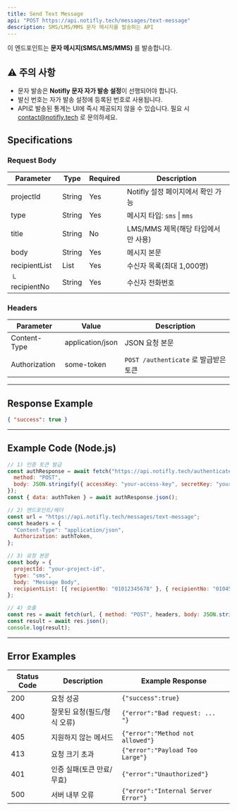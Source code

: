 ```yaml
---
title: Send Text Message
api: "POST https://api.notifly.tech/messages/text-message"
description: SMS/LMS/MMS 문자 메시지를 발송하는 API
---
```


이 엔드포인트는 **문자 메시지(SMS/LMS/MMS)** 를 발송합니다.

## ⚠️ 주의 사항

- 문자 발송은 **Notifly 문자 자가 발송 설정**이 선행되어야 합니다.  
- 발신 번호는 자가 발송 설정에 등록된 번호로 사용됩니다.  
- API로 발송된 통계는 UI에 즉시 제공되지 않을 수 있습니다. 필요 시 contact@notifly.tech 로 문의하세요.

## Specifications

### Request Body

| Parameter     | Type   | Required | Description                                  |
|---------------|--------|----------|----------------------------------------------|
| projectId     | String | Yes      | Notifly 설정 페이지에서 확인 가능             |
| type          | String | Yes      | 메시지 타입: `sms` \| `mms`                   |
| title         | String | No       | LMS/MMS 제목(해당 타입에서만 사용)            |
| body          | String | Yes      | 메시지 본문                                   |
| recipientList | List   | Yes      | 수신자 목록(최대 1,000명)                      |
| └ recipientNo | String | Yes      | 수신자 전화번호                               |

### Headers

| Parameter    | Value            | Description                         |
|--------------|------------------|-------------------------------------|
| Content-Type | application/json | JSON 요청 본문                      |
| Authorization| some-token       | `POST /authenticate` 로 발급받은 토큰 |

---

## Response Example

```json
{ "success": true }
```

---

## Example Code (Node.js)

```js
// 1) 인증 토큰 발급
const authResponse = await fetch("https://api.notifly.tech/authenticate", {
  method: "POST",
  body: JSON.stringify({ accessKey: "your-access-key", secretKey: "your-secret-key" }),
});
const { data: authToken } = await authResponse.json();

// 2) 엔드포인트/헤더
const url = "https://api.notifly.tech/messages/text-message";
const headers = {
  "Content-Type": "application/json",
  Authorization: authToken,
};

// 3) 요청 본문
const body = {
  projectId: "your-project-id",
  type: "sms",
  body: "Message Body",
  recipientList: [{ recipientNo: "01012345678" }, { recipientNo: "01045671234" }]
};

// 4) 호출
const res = await fetch(url, { method: "POST", headers, body: JSON.stringify(body) });
const result = await res.json();
console.log(result);
```

---

## Error Examples

| Status Code | Description                  | Example Response                     |
|-------------|------------------------------|--------------------------------------|
| 200         | 요청 성공                    | `{"success":true}`                   |
| 400         | 잘못된 요청(필드/형식 오류) | `{"error":"Bad request: ... "}`      |
| 405         | 지원하지 않는 메서드         | `{"error":"Method not allowed"}`     |
| 413         | 요청 크기 초과               | `{"error":"Payload Too Large"}`      |
| 401         | 인증 실패(토큰 만료/무효)    | `{"error":"Unauthorized"}`           |
| 500         | 서버 내부 오류               | `{"error":"Internal Server Error"}`  |
